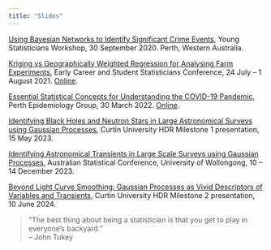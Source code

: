 ```yaml
---
title: "Slides"
---
```


[Using Bayesian Networks to Identify Significant Crime Events](/pdf/YSW2020.pdf), Young Statisticians Workshop, 30 September 2020. Perth, Western Australia.

[Kriging vs Geographically Weighted Regression for Analysing Farm Experiments](/pdf/ECSSC2021.pdf), Early Career and Student Statisticians Conference, 24 July -- 1 August 2021. [Online](https://youtu.be/FDilpvd5WZA).

[Essential Statistical Concepts for Understanding the COVID-19 Pandemic](/pdf/PEG_20220330.pdf), Perth Epidemiology Group, 30 March 2022. [Online](https://youtu.be/fOKG_4YWhO8).

[Identifying Black Holes and Neutron Stars in Large Astronomical Surveys using Gaussian Processes](/pdf/M1_20230515.pdf), Curtin University HDR Milestone 1 presentation, 15 May 2023.

[Identifying Astronomical Transients in Large Scale Surveys using Gaussian Processes](/pdf/ASC2023.pdf), Australian Statistical Conference, University of Wollongong, 10 -- 14 December 2023.

[Beyond Light Curve Smoothing: Gaussian Processes as Vivid Descriptors of Variables and Transients](/pdf/M2_20240610.pdf), Curtin University HDR Milestone 2 presentation, 10 June 2024.

> "The best thing about being a statistician is that you get to play in everyone's backyard."<br>
> -- John Tukey